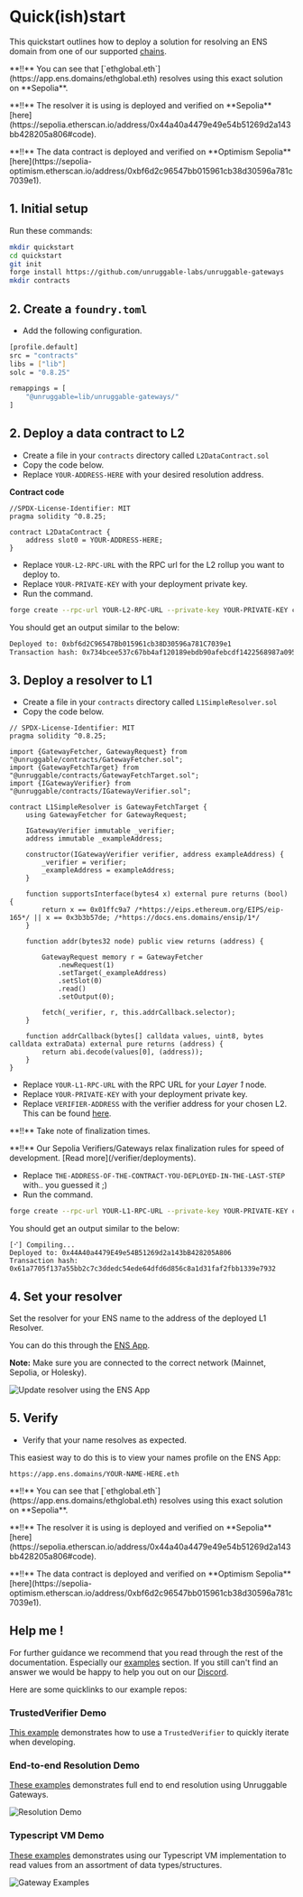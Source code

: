 # Quick(ish)start

This quickstart outlines how to deploy a solution for resolving an ENS domain from one of our supported [chains](./chains).

<div class = "info mt-20">
    <p>**!!** You can see that [`ethglobal.eth`](https://app.ens.domains/ethglobal.eth) resolves using this exact solution on **Sepolia**.</p>
    <p>**!!** The resolver it is using is deployed and verified on **Sepolia** [here](https://sepolia.etherscan.io/address/0x44a40a4479e49e54b51269d2a143bb428205a806#code).</p>
    <p>**!!** The data contract is deployed and verified on **Optimism Sepolia** [here](https://sepolia-optimism.etherscan.io/address/0xbf6d2c96547bb015961cb38d30596a781c7039e1).</p>
</div>

## 1. Initial setup

Run these commands: 

```bash
mkdir quickstart
cd quickstart
git init
forge install https://github.com/unruggable-labs/unruggable-gateways
mkdir contracts
```

## 2. Create a `foundry.toml`

- Add the following configuration.

```bash
[profile.default]
src = "contracts"
libs = ["lib"]
solc = "0.8.25"

remappings = [
    "@unruggable=lib/unruggable-gateways/"
]
```

## 2. Deploy a data contract to L2

- Create a file in your `contracts` directory called `L2DataContract.sol`
- Copy the code below.
- Replace `YOUR-ADDRESS-HERE` with your desired resolution address.

**Contract code**

```solidity filename="L2DataContract.sol"
//SPDX-License-Identifier: MIT
pragma solidity ^0.8.25;

contract L2DataContract {
    address slot0 = YOUR-ADDRESS-HERE;
}
```

- Replace `YOUR-L2-RPC-URL` with the RPC url for the L2 rollup you want to deploy to.
- Replace `YOUR-PRIVATE-KEY` with your deployment private key.
- Run the command.

```bash
forge create --rpc-url YOUR-L2-RPC-URL --private-key YOUR-PRIVATE-KEY contracts/L2DataContract.sol:L2DataContract
```

You should get an output similar to the below:

```bash
Deployed to: 0xbf6d2C96547Bb015961cb38D30596a781C7039e1
Transaction hash: 0x734bcee537c67bb4af120189ebdb90afebcdf1422568987a09546a55092808fc
```

## 3. Deploy a resolver to L1

- Create a file in your `contracts` directory called `L1SimpleResolver.sol`
- Copy the code below.

```solidity filename="L1SimpleResolver.sol"
// SPDX-License-Identifier: MIT
pragma solidity ^0.8.25;
 
import {GatewayFetcher, GatewayRequest} from "@unruggable/contracts/GatewayFetcher.sol";
import {GatewayFetchTarget} from "@unruggable/contracts/GatewayFetchTarget.sol";
import {IGatewayVerifier} from "@unruggable/contracts/IGatewayVerifier.sol";
  
contract L1SimpleResolver is GatewayFetchTarget {
	using GatewayFetcher for GatewayRequest;
 
	IGatewayVerifier immutable _verifier;
	address immutable _exampleAddress;
 
	constructor(IGatewayVerifier verifier, address exampleAddress) {
		_verifier = verifier;
        _exampleAddress = exampleAddress;
	}
 
    function supportsInterface(bytes4 x) external pure returns (bool) {
		return x == 0x01ffc9a7 /*https://eips.ethereum.org/EIPS/eip-165*/ || x == 0x3b3b57de; /*https://docs.ens.domains/ensip/1*/
	}

    function addr(bytes32 node) public view returns (address) {
 
        GatewayRequest memory r = GatewayFetcher
            .newRequest(1)
            .setTarget(_exampleAddress)
            .setSlot(0)
            .read()
            .setOutput(0);
 
		fetch(_verifier, r, this.addrCallback.selector);    
	}
	
    function addrCallback(bytes[] calldata values, uint8, bytes calldata extraData) external pure returns (address) {
        return abi.decode(values[0], (address));
	}
}
```
- Replace `YOUR-L1-RPC-URL` with the RPC URL for your *Layer 1* node.
- Replace `YOUR-PRIVATE-KEY` with your deployment private key.
- Replace `VERIFIER-ADDRESS` with the verifier address for your chosen L2. This can be found [here](/verifier/deployments).

<div class = "info mt-20">
	<p>**!!** Take note of finalization times.</p> 
    <p>**!!** Our Sepolia Verifiers/Gateways relax finalization rules for speed of development. [Read more](/verifier/deployments).</p> 
</div>

- Replace `THE-ADDRESS-OF-THE-CONTRACT-YOU-DEPLOYED-IN-THE-LAST-STEP` with.. you guessed it ;)
- Run the command.

```bash
forge create --rpc-url YOUR-L1-RPC-URL --private-key YOUR-PRIVATE-KEY contracts/L1SimpleResolver.sol:L1SimpleResolver --constructor-args VERIFIER-ADDRESS THE-ADDRESS-OF-THE-CONTRACT-YOU-DEPLOYED-IN-THE-LAST-STEP
```

You should get an output similar to the below:

```
[⠊] Compiling...
Deployed to: 0x44A40a4479E49e54B51269d2a143bB428205A806
Transaction hash: 0x61a7705f137a55bb2c7c3ddedc54ede64dfd6d856c8a1d31faf2fbb1339e7932
```

## 4. Set your resolver

Set the resolver for your ENS name to the address of the deployed L1 Resolver.

You can do this through the [ENS App](https://app.ens.domains/). 

**Note:** Make sure you are connected to the correct network (Mainnet, Sepolia, or Holesky). 

![Update resolver using the ENS App](/images/docs/update-resolver-ens-app.png)

## 5. Verify

- Verify that your name resolves as expected.

This easiest way to do this is to view your names profile on the ENS App:

```
https://app.ens.domains/YOUR-NAME-HERE.eth
```

<div class = "info mt-20">
    <p>**!!** You can see that [`ethglobal.eth`](https://app.ens.domains/ethglobal.eth) resolves using this exact solution on **Sepolia**.</p>
    <p>**!!** The resolver it is using is deployed and verified on **Sepolia** [here](https://sepolia.etherscan.io/address/0x44a40a4479e49e54b51269d2a143bb428205a806#code).</p>
    <p>**!!** The data contract is deployed and verified on **Optimism Sepolia** [here](https://sepolia-optimism.etherscan.io/address/0xbf6d2c96547bb015961cb38d30596a781c7039e1).</p>
</div>

## Help me !

For further guidance we recommend that you read through the rest of the documentation. Especially our [examples](/examples) section. If you still can't find an answer we would be happy to help you out on our [Discord](https://discord.gg/rVCaAvqzCA).

Here are some quicklinks to our example repos:

### TrustedVerifier Demo

[This example](https://github.com/unruggable-labs/unruggable-gateways-trusted-verifier-example) demonstrates how to use a `TrustedVerifier` to quickly iterate when developing.

### End-to-end Resolution Demo

[These examples](https://github.com/unruggable-labs/unruggable-gateways-ens-resolution-demos) demonstrates full end to end resolution using Unruggable Gateways.

![Resolution Demo](https://github.com/unruggable-labs/unruggable-gateways-ens-resolution-demos/actions/workflows/resolution-demo.yml/badge.svg)

### Typescript VM Demo

[These examples](https://github.com/unruggable-labs/unruggable-gateways-examples) demonstrates using our Typescript VM implementation to read values from an assortment of data types/structures.

![Gateway Examples](https://github.com/unruggable-labs/unruggable-gateways-examples/actions/workflows/examples.yml/badge.svg)

